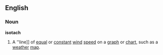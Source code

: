 ==English==
===Noun===
'''isotach'''
#A ''line]] of [[equal]] or [[constant]] [[wind]] [[speed]] on a [[graph]] or [[chart]], such as a [[weather]] [[map]].
